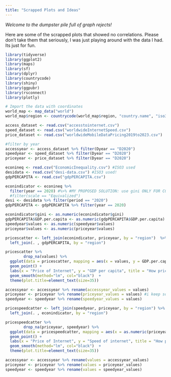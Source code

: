 ```yaml
---
title: "Scrapped Plots and Ideas"
---
```


*Welcome to the dumpster pile full of graph rejects!*

Here are some of the scrapped plots that showed no correlations. Please don't take them that seriously, I was just playing around with the data I had. Its just for fun.

```r
library(tidyverse)
library(ggplot2)
library(maps)
library(sf)
library(dplyr)
library(countrycode)
library(shiny)
library(ggpubr)
library(rsconnect)
library(plotly)

# Import the data with coordinates
world_map <- map_data("world")
world_map$region <- countrycode(world_map$region, "country.name", "iso3c")

access_dataset <- read.csv("accesstointernet.csv")
speed_dataset <- read.csv("worldwideInternetSpeed.csv")
price_dataset <- read.csv("worldwideMobileDataPricing2019to2023.csv")

#filter by year
accessyear <- access_dataset %>% filter(Dyear == "D2020")
speedyear <- speed_dataset %>% filter(Dyear == "D2020")
priceyear <- price_dataset %>% filter(Dyear == "D2020")

econineq <- read.csv("EconomicInequality.csv") #ISO3 used
desidata <- read.csv("desi-data.csv") #ISO3 used!
gdpPERCAPITA <- read.csv("gdpPERCAPITA.csv")

econindicator <- econineq %>% 
  filter(year == 2020) #%>% #MY PROPOSED SOLUTION: use gini ONLY FOR COLOURATION. do NOT use gini values for xy values
  #filter(scale == "Equivalized")
desi <- desidata %>% filter(period == "2020")
gdpPERCAPITA <- gdpPERCAPITA %>% filter(year == 2020)

econindicator$gini <- as.numeric(econindicator$gini)
gdpPERCAPITA$GDP.per.capita <- as.numeric(gdpPERCAPITA$GDP.per.capita)
speedyear$values <- as.numeric(speedyear$values)
priceyear$values <- as.numeric(priceyear$values)
```

```r
pricescatter <- left_join(econindicator, priceyear, by = "region")  %>%
  left_join(. , gdpPERCAPITA, by = "region")

pricescatter %>% 
        drop_na(values) %>%
  ggplot(data = pricescatter, mapping = aes(x = values, y = GDP.per.capita)) +
  geom_point() + 
  labs(x = "Price of Internet", y = "GDP per capita", title = "How price of internet affects economic output") +
  geom_smooth(method="lm", col="black")  +
  theme(plot.title=element_text(size=35))
```

```r
accessyear <- accessyear %>% rename(accessyear_values = values)
priceyear <- priceyear %>% rename(priceyear_values = values) #i keep so much just to laugh at the EU
speedyear <- speedyear %>% rename(speedyear_values = values)

pricespeedcatter <- left_join(speedyear, priceyear, by = "region") %>%
  left_join(. , econindicator, by = "region")

pricespeedcatter %>% 
        drop_na(priceyear, speedyear) %>%
  ggplot(data = pricespeedcatter, mapping = aes(x = as.numeric(priceyear_values), y = speedyear_values)) +
  geom_point() + 
  labs(x = "Price of Internet", y = "Speed of internet", title = "How price of internet changes with speed of internet available") +
  geom_smooth(method="lm", col="black")  +
  theme(plot.title=element_text(size=35))

accessyear <- accessyear %>% rename(values = accessyear_values)
priceyear <- priceyear %>% rename(values = priceyear_values)
speedyear <- speedyear %>% rename(values = speedyear_values)
```
